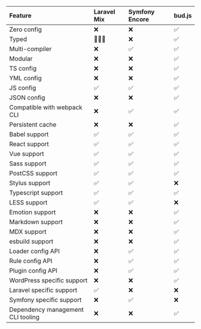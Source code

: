 | Feature                           | Laravel Mix | Symfony Encore | bud.js |
| :-------------------------------- | :---------- | :------------- | :----- |
| Zero config                       | ❌          | ❌             | ✅     |
| Typed                             | 🤷🏼‍♂️          | ❌             | ✅     |
| Multi-compiler                    | ❌          | ✅             | ✅     |
| Modular                           | ❌          | ❌             | ✅     |
| TS config                         | ❌          | ❌             | ✅     |
| YML config                        | ❌          | ❌             | ✅     |
| JS config                         | ✅          | ✅             | ✅     |
| JSON config                       | ❌          | ❌             | ✅     |
| Compatible with webpack CLI       | ❌          | ✅             | ✅     |
| Persistent cache                  | ❌          | ❌             | ✅     |
| Babel support                     | ✅          | ✅             | ✅     |
| React support                     | ✅          | ✅             | ✅     |
| Vue support                       | ✅          | ✅             | ✅     |
| Sass support                      | ✅          | ✅             | ✅     |
| PostCSS support                   | ✅          | ✅             | ✅     |
| Stylus support                    | ✅          | ✅             | ❌     |
| Typescript support                | ✅          | ✅             | ✅     |
| LESS support                      | ✅          | ✅             | ❌     |
| Emotion support                   | ❌          | ❌             | ✅     |
| Markdown support                  | ❌          | ❌             | ✅     |
| MDX support                       | ❌          | ❌             | ✅     |
| esbuild support                   | ❌          | ❌             | ✅     |
| Loader config API                 | ❌          | ✅             | ✅     |
| Rule config API                   | ❌          | ✅             | ✅     |
| Plugin config API                 | ❌          | ✅             | ✅     |
| WordPress specific support        | ❌          | ❌             | ✅     |
| Laravel specific support          | ✅          | ❌             | ❌     |
| Symfony specific support          | ❌          | ✅             | ❌     |
| Dependency management CLI tooling | ❌          | ❌             | ✅     |
